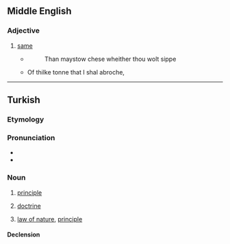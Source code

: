 {{also|İlke}}
==Middle English==

===Adjective===
{{head|enm|adjective}}

# [[same]]
#* {{quote-web|date=2011-07-20|author=Geoffrey Chaucer|site=Librarius|title=[http://www.librarius.com/canttran/wftltrfs.htm The Wife Of Bath's Prologue]
|accessdate=2016-10-4}}
#*: Than maystow chese wheither thou wolt sippe
#* Of thilke tonne that I shal abroche,

----

==Turkish==

===Etymology===
{{rfe|lang=tr}}

===Pronunciation===
* {{IPA|[il.ˈce]|lang=tr}}
* {{hyphenation|il|ke|lang=tr}}

===Noun===
{{tr-noun|yi|ler}}

# [[principle]]
#: {{syn|tr|prensip}}
# {{lb|tr|philosophy}} [[doctrine]]
# {{lb|tr|physics}} [[law of nature]], [[principle]]
#: {{syn|tr|kanun|yasa}}

====Declension====
{{tr-noun-v|e|d|pred=-|poss=+}}